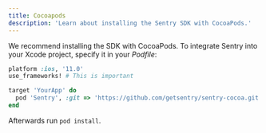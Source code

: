 ```yaml
---
title: Cocoapods
description: 'Learn about installing the Sentry SDK with CocoaPods.'
---
```


We recommend installing the SDK with CocoaPods. To integrate Sentry into your Xcode project, specify it in your _Podfile_:

```ruby
platform :ios, '11.0'
use_frameworks! # This is important

target 'YourApp' do
  pod 'Sentry', :git => 'https://github.com/getsentry/sentry-cocoa.git', :tag => '{{ packages.version('sentry.cocoa') }}'
end
```

Afterwards run `pod install`.
